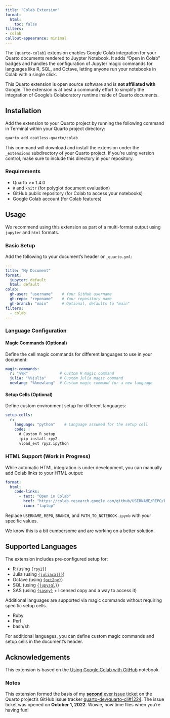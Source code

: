 ```yaml
---
title: "Colab Extension"
format: 
  html:
    toc: false
filters:
- colab
callout-appearance: minimal
---
```


The `{quarto-colab}` extension enables Google Colab integration for your Quarto documents rendered to Juypter Notebook. It adds "Open in Colab" badges and handles the configuration of Jupyter magic commands for languages like R, SQL, and Octave, letting anyone run your notebooks in Colab with a single click.


:::{.callout-note}
This Quarto extension is open source software and is **not affiliated with** Google. The extension is at best a community effort to simplify the integration of Google's Colaboratory runtime inside of Quarto documents.
:::

## Installation

Add the extension to your Quarto project by running the following command in Terminal within your Quarto project directory:

```bash
quarto add coatless-quarto/colab
```

This command will download and install the extension under the `_extensions` subdirectory of your Quarto project. If you're using version control, make sure to include this directory in your repository.

### Requirements

- Quarto >= 1.4.0
- `R` and `knitr` (for polyglot document evaluation)
- GitHub public repository (for Colab to access your notebooks)
- Google Colab account (for Colab features)

## Usage

We recommend using this extension as part of a multi-format output using
`jupyter` and `html` formats.

### Basic Setup

Add the following to your document's header or `_quarto.yml`:

```yaml
---
title: "My Document"
format:
  jupyter: default
  html: default
colab:
  gh-user: "username"    # Your GitHub username
  gh-repo: "reponame"    # Your repository name
  gh-branch: "main"      # Optional, defaults to "main"
filters:
  - colab
---
```

### Language Configuration

#### Magic Commands (Optional)

Define the cell magic commands for different languages to use in your document:

```yaml
magic-commands:
  r: "%%R"              # Custom R magic command
  julia: "%%julia"      # Custom Julia magic command
  newlang: "%%newlang"  # Custom magic command for a new language
```

#### Setup Cells (Optional)

Define custom environment setup for different languages:

```yaml
setup-cells:
  r:
    language: "python"    # Language assumed for the setup cell
    code: |
      # Custom R setup
      !pip install rpy2
      %load_ext rpy2.ipython
```

### HTML Support (Work in Progress)

While automatic HTML integration is under development, you can manually add Colab links to your HTML output:

```yaml
format:
  html:
    code-links:
      - text: "Open in Colab"
        href: "https://colab.research.google.com/github/USERNAME/REPO/blob/BRANCH/PATH_TO_NOTEBOOK.ipynb"
        icon: "laptop"
```

Replace `USERNAME`, `REPO`, `BRANCH`, and `PATH_TO_NOTEBOOK.ipynb` with your specific values.

:::{.callout-note}
We know this is a bit cumbersome and are working on a better solution.
:::

## Supported Languages

The extension includes pre-configured setup for:

- R (using [`{rpy2}`][rpy2magic])
- Julia (using [`{juliacall}`][juliacallmagic])
- Octave (using [`{oct2py}`][oct2pymagic])
- SQL (using [`{jupysql}`][jupysqlmagic])
- SAS (using [`{saspy}`][saspymagic] + licensed copy and a way to access it)

Additional languages are supported via magic commands without requiring specific setup cells.

- Ruby 
- Perl 
- bash/sh

For additional languages, you can define custom magic commands and setup cells in the document's header.

## Acknowledgements

This extension is based on the [Using Google Colab with GitHub](https://colab.research.google.com/github/googlecolab/colabtools/blob/master/notebooks/colab-github-demo.ipynb#scrollTo=8QAWNjizy_3O) notebook.

### Notes

This extension formed the basis of my [**second** ever issue ticket](https://github.com/quarto-dev/quarto-cli/issues?q=is%3Aissue%20author%3Acoatless%20sort%3Acreated-asc) on the Quarto project's GitHub issue tracker [quarto-dev/quarto-cli#1224](https://github.com/quarto-dev/quarto-cli/issues/1224). The issue ticket was opened on **October 1, 2022**. Wowie, how time flies when you're having fun!

[rpy2magic]: https://rpy2.github.io/doc/v3.5.x/html/interactive.html#module-rpy2.ipython.rmagic
[juliacallmagic]: https://juliapy.github.io/PythonCall.jl/stable/compat/#IPython 
[oct2pymagic]: https://nbviewer.org/github/blink1073/oct2py/blob/main/example/octavemagic_extension.ipynb?create=1
[jupysqlmagic]: https://jupysql.ploomber.io/en/latest/api/magic-sql.html
[saspymagic]: https://sassoftware.github.io/saspy/advanced-topics.html#jupyter-magics
